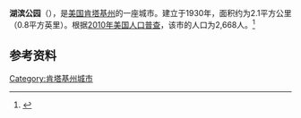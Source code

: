 {{Infobox City 
|chinese_name = 湖滨公园
|official_name = Lakeside Park
|image_flag = 
|image_seal = 
|image_skyline = 
|image_map = KYMap-doton-LakesidePark.PNG
|map_caption =
|subdivision_type = [[國家|國家]]
|subdivision_name = {{USA}}
|leader_title = 
|leader_name = 
|subdivision_type1 = [[美國行政區劃|州]]
|subdivision_name1 = [[肯塔基州|肯塔基州]]
|subdivision_type2 = [[肯塔基州行政区划|县]]
|subdivision_name2 = Kenton
|found_title            = 正式立市
|found_date             = 1930年
|area_total = 2.1
|area_land = 
|area_water = 
|population_as_of = 2010
|population_total = 2,668
|population_density = 
|timezone = 
|utc_offset = 
|timezone_DST = 
|utc_offset_DST = 
}}

'''湖滨公园'''（{{lang-en|'''Lakeside Park'''}}），是[[美国|美国]][[肯塔基州|肯塔基州]]的一座城市。建立于1930年，面积约为2.1平方公里（0.8平方英里）。根据[[2010年美国人口普查|2010年美国人口普查]]，该市的人口为2,668人。<ref name=census>{{cite web |url = http://www.census.gov/prod/www/abs/decennial/ |title = Census of Population and Housing |publisher = U.S. Census Bureau |accessdate = November 18, 2011 |archive-url = https://web.archive.org/web/20060208103743/http://www.census.gov/prod/www/abs/decennial/ |archive-date = 2006-02-08 |dead-url = yes }}</ref>

== 参考资料 ==
{{reflist}}

[[Category:肯塔基州城市|Category:肯塔基州城市]]


{{Kentucky-stub}}